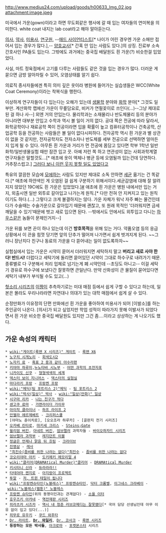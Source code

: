 http://www.medius24.com/upload/goods/h00633_lmg_02.jpg
attachment:image.jpeg

미국에서 가운(gown)이라고 하면 무도회같은 행사에 갈 때 입는 여자들의 연미복을 의미한다. white coat 내지는 lab coat라고 해야 알아듣는다.

[[의사]], [[약사]], [[미용사]], [[연구원]], --[[매드 사이언티스트]][* 나이가 어린 경우엔 가운 소매만 접어서 입는 경우가 많다.],-- [[양호교사]][* 간혹 안 입는 사람도 있다.]의 상징. 진료부 소속 간호사인 PA들도 입는다. 그밖에도 과거에는 중국집 배달원도 흰 가운(?) 비슷한걸 입었었다.

사실, 마트 정육점에서 고기를 다루는 사람들도 같은 것을 입는 경우가 많다. 더러운 게 묻으면 금방 알아차릴 수 있어, 오염상태를 알기 쉽다.

의료직 종사자들에겐 특히 의미 깊은 옷이라 병원에 들어가는 실습생들은 WCC(White Coat Ceremony)이라는 착복식을 행한다.

이상하게 연구자들이 다 입는다는 오해가 있는데 [[생물학]] 분야와 [[화학]] 분야[* 그것도 일부만. 계산화학 랩에선 가운이 무릎담요로, 비커가 연필꽂이로 쓰인다(...)--그냥 제대로 된 걸 하나 사--] 외엔 거의 안입는다. 물리학과는 소재물리나 반도체물리 등의 분야가 아니라면 대부분 안입고 수학과 역시 볼 일이 거의 없다. 공대 쪽은 전공에 따라 달라서, 화학공학이나 재료공학 쪽이 전공이라면 입을 확률이 높고 컴퓨터공학이나 건축공학, 산업공학 등을 전공하는 사람들은 볼 일이 없다시피하다. 전자공학 역시 흰 가운과 별 상관이 없을 것 같지만, 전자공학자도 전자소자나 반도체를 세부 전공으로 선택하면 얼마든지 입게 될 수 있다. 아무튼 흰 가운과 거리가 먼 전공에 몸담고 있다면 학부 1학년 일반화학/일반생물실험 때만 잠깐 입고 끗. 아예 저런 쪽 하고 연관성이 없는 사회과학계열 연구자들은 말할것도...[* 애초에 옷이 액체나 병균 등에 오염될까 입는건데 당연하다. 거추장스럽고.] [http://newkoman.mireene.com/tt/1274 그러다 보니 이런 웃지 못할 일도 있었다고]

특유의 깔끔한 모습에 [[모에]]하는 사람도 있지만 제대로 소독 안하면 [[세균]] 옮기는 건 똑같다.[* 애초에 하얀색인 게 오염된 걸 쉽게 구분하기 위해서이다.세균감염에 대해 잘 알려지지 않았던 19C에도 흰 가운은 입었었다.][http://news.sbs.co.kr/section_news/news_read.jsp?news_id=N1000644500 #] 애초에 흰 가운은 병원 내에서만 입는 거지, 외출시엔 일반 외투로 갈아입고 나가는게 원칙.[* 다만 전혀 안 지켜지고 있는 원칙이기도 하다.(...) 그렇다고 크게 불결하지는 않다. 가운 자체가 워낙 자주 빠는 물건인데다가 수술때는 수술가운으로 갈아입기 때문에 괜찮고, 또 원래 목적인 '더러워지면 금세 깨달을 수 있기'때문에 벗고 새로 입으면 된다. --밖에서도 안에서도 외투입고 다니는 [[그레고리 하우스|하우스]]같은 놈들이 문제인거지--]

가운 뒤를 보면 끈이 하나 있는데 이건 '''방호목적'''을 위해 있는 거다. 약품오염 등의 응급상황에서 이 끈을 힘껏 당기면 앞의 단추가 떨어져 나가면서 쉽게 벗겨지게 된다. ~~그러니 장난치다 친구나 동료의 가운을 다 뜯어내는 일이 없도록하자~~

실험실에서 입는 가운은 시약이 묻어서 더러워지면 세탁하지 말고 '''버리고 새로 사야 한다! 반드시!''' 더럽다고 세탁기에 돌리면 묻어있던 시약이 그대로 하수구로 내려가기 때문. 종류별로 다 구분해서 처리 업체로 넘기는게 폐 시약인데 --초딩도 아니고-- 이걸 세탁기 경유로 하수구에 보냈다간 잘못하면 큰일난다. 만약 산화성이 큰 물질이 묻어있다면 세탁기 내부가 부식될 수도 있고(...)

[[헛소리 시리즈]]의 [[이짱]]이 추측하기로는 미대 매점 등에서 쉽게 구할 수 있다고 하는데, 일본은 몰라도 우리나라라면 자연대나 의대가 있는 대학 매점에서 쉽게 살 수 있다.

순정만화가 이유정의 단편 만화에선 흰 가운을 좋아하여 미용사가 되어 [이발소]를 하는 주인공이 나온다. [의사]가 되고 싶었지만 학업 성적이 따라가지 못해 이발사가 되었다면서 흰 가운 비슷한 중국집 배달원도 있지만 그건 좀....이라고 상상하는 게 나오기도 했다.

== 가운 속성의 캐릭터 ==
 * [[wiki:"게이트(록맨 X 시리즈)" 게이트]] - [[록맨 X6]]
 * [[노구치 시게노리]] - [[회색도시2]]
 * [[노자키 료]] - [[흑표 2 용과 같이 아수라편]]
 * [[키야마 하루미]],[[누노타바 시노부]] - [[어떤 과학의 초전자포]]
 * [[니카이도 신쿠]] - [[형형색색의 세계]]
 * [[덱스터 보이 지니어스]] - [[덱스터의 실험실]]
 * [[마다라키 프랑]] - [[프랑켄 프랑]]
 * [[wiki:"메딕(팀 포트리스 2)"메딕]] - [[팀 포트리스 2]]
 * [[wiki:"박사(일상)" 박사]] - [[wiki:"일상(만화)" 일상]]
 * [[시구마 리카]] - [[나는 친구가 적다]]
 * [[센고쿠 료마]] - [[가면라이더 가이무]]
 * [[아이작 클라이너]] - [[하프 라이프 2]]
 * [[안젤라 에르제베트]] - [[크리퍼스큘]]
 * [야마노 쥰이치로], [오오조라 하루카] - [골판지 전기 시리즈]
 * [[오카베 린타로]], [[마키세 크리스]] - [[Steins;Gate]]
 * [[윌리엄 버킨]], [[아네트 버킨]], [[엄브렐러]] 과학자들 - [[바이오하자드 시리즈]]
 * [[엄브렐라 과학부]] - [[레지던트 이블]]
 * [[정글은 언제나 맑음 뒤 흐림]] - [[크라이브]]
 * [[진영삼]] - [[레사]]
 * [["최진수(좀비를 위한 나라는 없다)"최진수]] - [[좀비를 위한 나라는 없다]]
 * [[코오리야마 아키]] - [[도키메키 메모리얼 4]] 
 * [[wiki:"클리어(DRAMAtical Murder)"클리어]] - [[DRAMAtical Murder]]
 * [[키시타니 신라]] - [[듀라라라!!]]
 * [[타테야마 켄지로]] - [[아지랑이 프로젝트]]
 * [[투알]] - [[저, 트윈 테일이 됩니다]]
 * [[wiki:"프랑켄슈타인(노블레스)" 프랑켄슈타인]], [[닥터 크롬벨]], [[이그네스 크라베이]] - [[wiki:"노블레스(웹툰)" 노블레스]]
 * [[프랑켄 슈타인]](위의 동명이인과는 관계없다) - [[소울 이터]]
 * [[호우즈키 아카네]] - [[역전재판 시리즈]]
 * [[히라츠카 시즈카]] - [[역시 내 청춘 러브코메디는 잘못됐다]][* 국어 담당 선생님인데 아무 이유 없이 입고 있다(...)]
 * [[히무로 유우키]] - [[쿠드 와후타]]
 * [[Dr. 라이트]], '''[[Dr. 와일리]]''', [[Dr. 코사크]] - [[록맨 시리즈]]
 * '''등장하는 모든 박사들''', [[아크로마]] - [[포켓몬스터]] 시리즈
